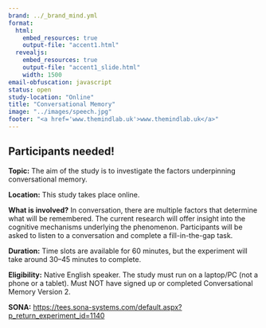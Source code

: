 ```yaml
---
brand: ../_brand_mind.yml
format: 
  html:
    embed_resources: true
    output-file: "accent1.html"
  revealjs: 
    embed_resources: true
    output-file: "accent1_slide.html"
    width: 1500
email-obfuscation: javascript 
status: open
study-location: "Online"
title: "Conversational Memory"
image: "../images/speech.jpg"
footer: "<a href='www.themindlab.uk'>www.themindlab.uk</a>" 
---
```


## Participants needed! {.smaller}

**Topic:** 	The aim of the study is to investigate the factors underpinning conversational memory. 

**Location:** This study takes place online.

**What is involved?** In conversation, there are multiple factors that determine what will be remembered. The current research will offer insight into the cognitive mechanisms underlying the phenomenon. Participants will be asked to listen to a conversation and complete a fill-in-the-gap task. 

**Duration:** Time slots are available for 60 minutes, but the experiment will take around 30–45 minutes to complete.


**Eligibility:** Native English speaker. The study must run on a laptop/PC (not a phone or a tablet). Must NOT have signed up or completed Conversational Memory Version 2.

**SONA:** [https://tees.sona-systems.com/default.aspx?p_return_experiment_id=1140](https://tees.sona-systems.com/default.aspx?p_return_experiment_id=1140)